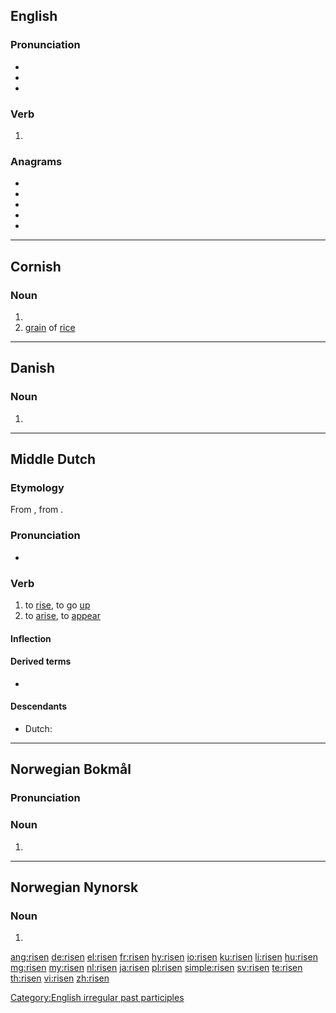 ==English==

===Pronunciation===
* {{IPA|/ˈɹɪzən/|lang=en}}
* {{audio|en-us-risen.ogg|Audio (US)|lang=en}}
* {{rhymes|ɪzən|lang=en}}

===Verb===
{{head|en|past participle}}

# {{past participle of|rise|lang=en|nocat=1}}

===Anagrams===
* {{l|en|reins}}
* {{l|en|resin}}
* {{l|en|rinse}}
* {{l|en|serin}}
* {{l|en|siren}}

[[Category:English irregular past participles]]

----

==Cornish==

===Noun===
{{kw-noun|f}}

# {{singulative of|ris||rice|lang=kw}}
# [[grain]] of [[rice]]

{{catlangname|kw|singulatives}}

----

==Danish==

===Noun===
{{head|da|noun form|g=c}}

# {{singular definite of|ris|lang=da}}

----

==Middle Dutch==

===Etymology===
From {{inh|dum|odt|*rīsan}}, from {{etyl|gem-pro|dum}} {{m|gem-pro|*rīsaną}}.

===Pronunciation===
* {{IPA|lang=dum|/ˈriːzən/}}

===Verb===
{{dum-verb}}

# to [[rise]], to go [[up]]
# to [[arise]], to [[appear]]

====Inflection====
{{rfinfl|dum|verb}}

====Derived terms====
* {{l|dum|errisen}}

====Descendants====
* Dutch: {{l|nl|rijzen}}

----

==Norwegian Bokmål==

===Pronunciation===
{{rfp|lang=nb}}

===Noun===
{{head|nb|noun form|g=m}}

# {{inflection of|ris||definite|s|lang=nb}}

----

==Norwegian Nynorsk==

===Noun===
{{head|nn|noun form|g=m}}

# {{inflection of|ris||definite|s|lang=nn}}

[[ang:risen]]
[[de:risen]]
[[el:risen]]
[[fr:risen]]
[[hy:risen]]
[[io:risen]]
[[ku:risen]]
[[li:risen]]
[[hu:risen]]
[[mg:risen]]
[[my:risen]]
[[nl:risen]]
[[ja:risen]]
[[pl:risen]]
[[simple:risen]]
[[sv:risen]]
[[te:risen]]
[[th:risen]]
[[vi:risen]]
[[zh:risen]]